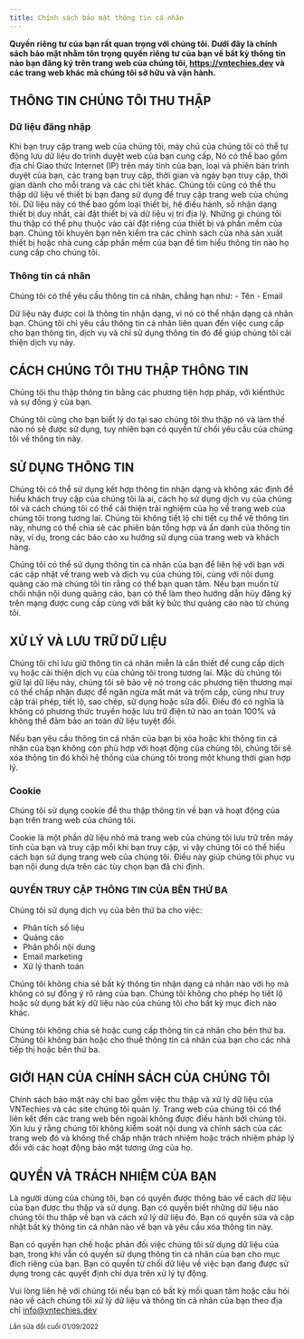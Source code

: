 ```yaml
---
title: Chính sách bảo mật thông tin cá nhân
---
```


**Quyền riêng tư của bạn rất quan trọng với chúng tôi. Dưới đây là chính sách bảo mật nhằm tôn trọng quyền riêng tư của bạn về bất kỳ thông tin nào bạn đăng ký trên trang web của chúng tôi, https://vntechies.dev và các trang web khác mà chúng tôi sở hữu và vận hành.**

## THÔNG TIN CHÚNG TÔI THU THẬP

### Dữ liệu đăng nhập

Khi bạn truy cập trang web của chúng tôi, máy chủ của chúng tôi có thể tự động lưu dữ liệu do trình duyệt web của bạn cung cấp, Nó có thể bao gồm địa chỉ Giao thức Internet (IP) trên máy tính của bạn, loại và phiên bản trình duyệt của bạn, các trang bạn truy cập, thời gian và ngày bạn truy cập, thời gian dành cho mỗi trang và các chi tiết khác.
Chúng tôi cũng có thể thu thập dữ liệu về thiết bị bạn đang sử dụng để truy cập trang web của chúng tôi. Dữ liệu này có thể bao gồm loại thiết bị, hệ điều hành, số nhận dạng thiết bị duy nhất, cài đặt thiết bị và dữ liệu vị trí địa lý. Những gì chúng tôi thu thập có thể phụ thuộc vào cài đặt riêng của thiết bị và phần mềm của bạn. Chúng tôi khuyên bạn nên kiểm tra các chính sách của nhà sản xuất thiết bị hoặc nhà cung cấp phần mềm của bạn để tìm hiểu thông tin nào họ cung cấp cho chúng tôi.

### Thông tin cá nhân

Chúng tôi có thể yêu cầu thông tin cá nhân, chẳng hạn như: - Tên - Email

Dữ liệu này được coi là thông tin nhận dạng, vì nó có thể nhận dạng cá nhân bạn. Chúng tôi chỉ yêu cầu thông tin cá nhân liên quan đến việc cung cấp cho bạn thông tin, dịch vụ và chỉ sử dụng thông tin đó để giúp chúng tôi cải thiện dịch vụ này.

## CÁCH CHÚNG TÔI THU THẬP THÔNG TIN

Chúng tôi thu thập thông tin bằng các phương tiện hợp pháp, với kiến ​​thức và sự đồng ý của bạn.

Chúng tôi cũng cho bạn biết lý do tại sao chúng tôi thu thập nó và làm thế nào nó sẽ được sử dụng, tuy nhiên bạn có quyền từ chối yêu cầu của chúng tôi về thông tin này.

## SỬ DỤNG THÔNG TIN

Chúng tôi có thể sử dụng kết hợp thông tin nhận dạng và không xác định để hiểu khách truy cập của chúng tôi là ai, cách họ sử dụng dịch vụ của chúng tôi và cách chúng tôi có thể cải thiện trải nghiệm của họ về trang web của chúng tôi trong tương lai. Chúng tôi không tiết lộ chi tiết cụ thể về thông tin này, nhưng có thể chia sẻ các phiên bản tổng hợp và ẩn danh của thông tin này, ví dụ, trong các báo cáo xu hướng sử dụng của trang web và khách hàng.

Chúng tôi có thể sử dụng thông tin cá nhân của bạn để liên hệ với bạn với các cập nhật về trang web và dịch vụ của chúng tôi, cùng với nội dung quảng cáo mà chúng tôi tin rằng có thể bạn quan tâm. Nếu bạn muốn từ chối nhận nội dung quảng cáo, bạn có thể làm theo hướng dẫn hủy đăng ký trên mạng được cung cấp cùng với bất kỳ bức thư quảng cáo nào từ chúng tôi.

## XỬ LÝ VÀ LƯU TRỮ DỮ LIỆU

Chúng tôi chỉ lưu giữ thông tin cá nhân miễn là cần thiết để cung cấp dịch vụ hoặc cải thiện dịch vụ của chúng tôi trong tương lai. Mặc dù chúng tôi giữ lại dữ liệu này, chúng tôi sẽ bảo vệ nó trong các phương tiện thương mại có thể chấp nhận được để ngăn ngừa mất mát và trộm cắp, cũng như truy cập trái phép, tiết lộ, sao chép, sử dụng hoặc sửa đổi. Điều đó có nghĩa là không có phương thức truyền hoặc lưu trữ điện tử nào an toàn 100% và không thể đảm bảo an toàn dữ liệu tuyệt đối.

Nếu bạn yêu cầu thông tin cá nhân của bạn bị xóa hoặc khi thông tin cá nhân của bạn không còn phù hợp với hoạt động của chúng tôi, chúng tôi sẽ xóa thông tin đó khỏi hệ thống của chúng tôi trong một khung thời gian hợp lý.

### Cookie

Chúng tôi sử dụng cookie để thu thập thông tin về bạn và hoạt động của bạn trên trang web của chúng tôi.

Cookie là một phần dữ liệu nhỏ mà trang web của chúng tôi lưu trữ trên máy tính của bạn và truy cập mỗi khi bạn truy cập, vì vậy chúng tôi có thể hiểu cách bạn sử dụng trang web của chúng tôi. Điều này giúp chúng tôi phục vụ bạn nội dung dựa trên các tùy chọn bạn đã chỉ định.

### QUYỀN TRUY CẬP THÔNG TIN CỦA BÊN THỨ BA

Chúng tôi sử dụng dịch vụ của bên thứ ba cho việc:

- Phân tích số liệu
- Quảng cáo
- Phân phối nội dung
- Email marketing
- Xử lý thanh toán

Chúng tôi không chia sẻ bất kỳ thông tin nhận dạng cá nhân nào với họ mà không có sự đồng ý rõ ràng của bạn. Chúng tôi không cho phép họ tiết lộ hoặc sử dụng bất kỳ dữ liệu nào của chúng tôi cho bất kỳ mục đích nào khác.

Chúng tôi không chia sẻ hoặc cung cấp thông tin cá nhân cho bên thứ ba. Chúng tôi không bán hoặc cho thuê thông tin cá nhân của bạn cho các nhà tiếp thị hoặc bên thứ ba.

## GIỚI HẠN CỦA CHÍNH SÁCH CỦA CHÚNG TÔI

Chính sách bảo mật này chỉ bao gồm việc thu thập và xử lý dữ liệu của VNTechies và các site chúng tôi quản lý. Trang web của chúng tôi có thể liên kết đến các trang web bên ngoài không được điều hành bởi chúng tôi. Xin lưu ý rằng chúng tôi không kiểm soát nội dung và chính sách của các trang web đó và không thể chấp nhận trách nhiệm hoặc trách nhiệm pháp lý đối với các hoạt động bảo mật tương ứng của họ.

## QUYỀN VÀ TRÁCH NHIỆM CỦA BẠN

Là người dùng của chúng tôi, bạn có quyền được thông báo về cách dữ liệu của bạn được thu thập và sử dụng. Bạn có quyền biết những dữ liệu nào chúng tôi thu thập về bạn và cách xử lý dữ liệu đó. Bạn có quyền sửa và cập nhật bất kỳ thông tin cá nhân nào về bạn và yêu cầu xóa thông tin này.

Bạn có quyền hạn chế hoặc phản đối việc chúng tôi sử dụng dữ liệu của bạn, trong khi vẫn có quyền sử dụng thông tin cá nhân của bạn cho mục đích riêng của bạn. Bạn có quyền từ chối dữ liệu về việc bạn đang được sử dụng trong các quyết định chỉ dựa trên xử lý tự động.

Vui lòng liên hệ với chúng tôi nếu bạn có bất kỳ mối quan tâm hoặc câu hỏi nào về cách chúng tôi xử lý dữ liệu và thông tin cá nhân của bạn theo địa chỉ [info@vntechies.dev](mailto:info@vntechies.dev)

<small>Lần sửa đổi cuối 01/09/2022</small>
